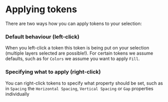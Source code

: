# Applying tokens

There are two ways how you can apply tokens to your selection:

### Default behaviour (left-click)
When you left-click a token this token is being put on your selection (multiple layers selected are possible!). For certain tokens we assume defaults, such as for `Colors` we assume you want to apply `Fill`.

### Specifying what to apply (right-click)
You can right-click tokens to specify what property should be set, such as in `Spacing` the `Horizontal Spacing`, `Vertical Spacing` or `Gap` properties individually